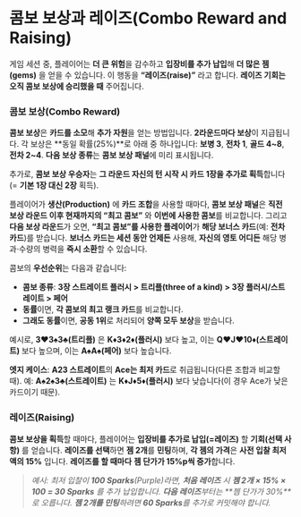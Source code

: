 # 콤보 보상과 레이즈(Combo Reward and Raising)

게임 세션 중, 플레이어는 **더 큰 위험**을 감수하고 **입장비를 추가 납입**해 **더 많은 젬(gems)** 을 얻을 수 있습니다. 이 행동을 **“레이즈(raise)”** 라고 합니다. **레이즈 기회는 오직 콤보 보상에 승리했을 때** 주어집니다.

### 콤보 보상(Combo Reward)

**콤보 보상**은 **카드를 소모**해 **추가 자원**을 얻는 방법입니다. **2라운드마다 보상**이 지급됩니다. 각 보상은 **동일 확률(25%)**로 아래 중 하나입니다: **보병 3**, **전차 1**, **골드 4~8**, **전차 2~4**. **다음 보상 종류**는 **콤보 보상 패널**에 미리 표시됩니다.

추가로, **콤보 보상 우승자**는 **그 라운드 자신의 턴 시작 시 카드 1장을 추가로 획득**합니다(= **기본 1장 대신 2장** 획득).

플레이어가 **생산(Production)** 에 **카드 조합**을 사용할 때마다, **콤보 보상 패널**은 **직전 보상 라운드 이후 현재까지의 “최고 콤보”** 와 **이번에 사용한 콤보**를 비교합니다. 그리고 **다음 보상 라운드**가 오면, **“최고 콤보”를 사용한 플레이어**가 **해당 보너스 카드**(예: **전차 카드**)를 받습니다. **보너스 카드는 세션 동안 언제든** 사용해, **자신의 영토 어디든** 해당 병과·수량의 병력을 **즉시 소환**할 수 있습니다.

콤보의 **우선순위**는 다음과 같습니다:

- **콤보 종류**: **3장 스트레이트 플러시 > 트리플(three of a kind) > 3장 플러시/스트레이트 > 페어**
- **동률**이면, **각 콤보의 최고 랭크 카드**를 비교합니다.
- **그래도 동률**이면, **공동 1위**로 처리되어 **양쪽 모두 보상**을 받습니다.

예시로, **3♥️3♠️3♣️(트리플)** 은 **K♦️3♦️2♦️(플러시)** 보다 높고, 이는 **Q♥️J♥️10♦️(스트레이트)** 보다 높으며, 이는 **A♠️A♠️(페어)** 보다 높습니다.

**엣지 케이스**: **A23 스트레이트**의 **Ace는 최저 카드**로 취급됩니다(다른 조합과 비교할 때). 예: **A♠️2♠️3♣️(스트레이트)** 는 **K♦️J♦️5♦️(플러시)** 보다 낮습니다(이 경우 Ace가 낮은 카드이기 때문).

### 레이즈(Raising)

**콤보 보상을 획득**할 때마다, 플레이어는 **입장비를 추가로 납입(=레이즈)** 할 **기회(선택 사항)** 를 얻습니다. **레이즈를 선택**하면 **젬 2개**를 **민팅**하며, **각 젬의 가격**은 **사전 입찰 최저액의 15%** 입니다. **레이즈를 할 때마다** **젬 단가가 15%p씩 증가**합니다.

> _예시: 최저 입찰이 **100 Sparks**(Purple)라면, **처음 레이즈** 시 **젬 2개 × 15% × 100 = 30 Sparks** 를 추가 납입합니다. **다음 레이즈**부터는 **젬 단가가 30%**로 오릅니다. **젬 2개를 민팅**하려면 **60 Sparks**를 추가로 커밋해야 합니다._